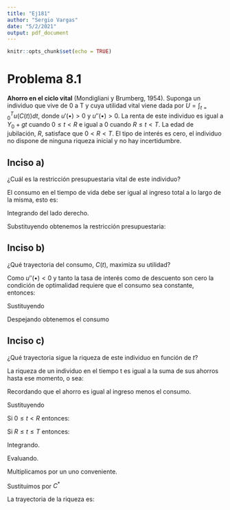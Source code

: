 ---
title: "Ej181"
author: "Sergio Vargas"
date: "5/2/2021"
output: pdf_document
---

```{r setup, include=FALSE}
knitr::opts_chunk$set(echo = TRUE)
```

# Problema 8.1

**Ahorro en el ciclo vital** (Mondigliani y Brumberg, 1954). Suponga un individuo que vive de 0 a T y cuya utilidad vital viene dada por $U= \int_{t=0}^{T}u(C(t))dt$, donde $u'( \bullet)>0$ y $u''( \bullet)>0$. La renta de este individuo es igual a $Y_{0}+gt$ cuando $0\leq t<R$ e igual a 0 cuando $R\leq t<T$. La edad de jubilación, $R$, satisface que $0<R<T$. El tipo de interés es cero, el individuo no dispone de ninguna riqueza inicial y no hay incertidumbre. 

 
  
## Inciso a) 
¿Cuál es la restricción presupuestaria vital de este individuo?

El consumo en el tiempo de vida debe ser igual al ingreso total a lo largo de la misma, esto es:

\begin{equation}
\int_{t=0}^{T}C(t)dt = \int_{t=0}^{R}(Y_{0}+gt)dt
\end{equation}

Integrando del lado derecho.

\begin{equation}
\int_{t=0}^{R}(Y_{0}+gt)dt = \left[ Y_{0}t + \frac{1}{2}gt^{2} \right]_{t=0}^{R} 
= RY_{0}+\frac{1}{2}gR^{2}
\end{equation}

Substituyendo obtenemos la restricción presupuestaria:

\begin{equation}
\int_{t=0}^{T}C(t)dt = RY_{0}+\frac{1}{2}gR^{2}
\end{equation}

## Inciso b)
¿Qué trayectoria del consumo, $C(t)$, maximiza su utilidad?

Como $u''(\bullet)<0$ y tanto la tasa de interés como de descuento son cero la condición de optimalidad requiere que el consumo sea constante, entonces:

\begin{equation}
\int_{t=0}^{T}C(t)dt = \int_{t=0}^{T}C^*dt = [C^{*}t]_{0}^{T} = C^{*}T
\end{equation}

Sustituyendo

\begin{equation}
C^{*}T=RY_{0}+\frac{1}{2}gR^{2}
\end{equation}

Despejando obtenemos el consumo

\begin{equation}
C^{*} = \frac{1}{T} \left[ RY_{0}+\frac{1}{2}gR^{2} \right]
\end{equation}

## Inciso c)
¿Qué trayectoria sigue la riqueza de este individuo en función de $t$?

La riqueza de un individuo en el tiempo t es igual a la suma de sus ahorros hasta ese momento, o sea:

\begin{equation}
W(t)=\int_{0}^{t}S(t)dt
\end{equation}

Recordando que el ahorro es igual al ingreso menos el consumo.

\begin{equation}
S(t)=Y(t)-C(t)
\end{equation}

Sustituyendo

\begin{equation}
S(t)= \left\{ \begin{array}{lcc}
             Y_{0} + gt  - C^{*} &   si  & 0 \leq t <R\\
             \\ -C^{*} &  si & R \leq t \leq T \\
             \end{array}
   \right.
\end{equation}

Si $0 \leq t <R$ entonces:

\begin{equation}
W(t)= \int_{0}^{t}(Y_{0} + gt - C^{*})dt = Y_{0}t + gt^{2} - C^{*}t
\end{equation}

Si $R \leq t \leq T$ entonces:

\begin{equation}
W(t)= \int_{0}^{R}(Y_{0} + gt  - C^{*})dt +\int_{R}^{t}-C^{*}dt
\end{equation}

Integrando.

\begin{equation}
W(t) = [Y_{0}t + \frac{1}{2}gt^{2} - C^{*}t]_{0}^{R} -[C^{*}t]_{R}^{t}
\end{equation}

Evaluando.

\begin{equation}
W(t) = Y_{0}R + \frac{1}{2}gR^{2}- C^{*} R -C^{*}t +C^{*}R = Y_{0}R + \frac{1}{2}gR^{2} -C^{*}t
\end{equation}

Multiplicamos por un uno conveniente.

\begin{equation}
W(t) = \frac{T}{T} \left[ RY_{0}+\frac{1}{2}gR^{2} \right] -C^{*}t
\end{equation}

Sustituimos por $C^{*}$

\begin{equation}
W(t) =  C^{*}T -C^{*}t = C^{*}[T-t]
\end{equation}

La trayectoria de la riqueza es:

\begin{equation}
S(t)= \left\{ \begin{array}{lcc}
             Y_{0}t + gt^{2} - C^{*}t &   si  & 0 \leq t <R\\
             \\ C^{*}[T-t] &  si & R \leq t \leq T \\
             \end{array}
   \right.
\end{equation}







